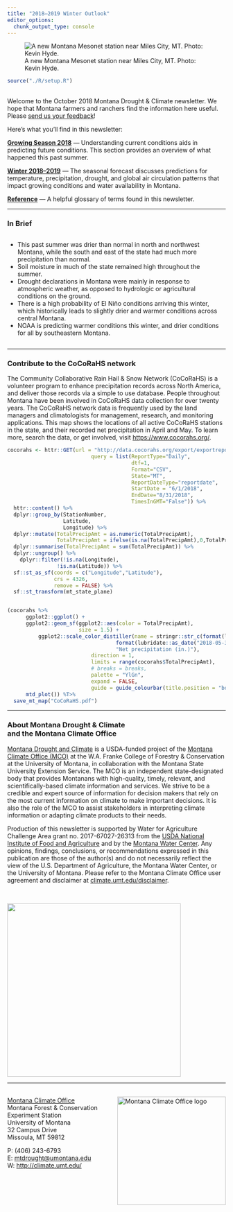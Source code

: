 ```yaml
---
title: "2018–2019 Winter Outlook"
editor_options: 
  chunk_output_type: console
---
```


![A new Montana Mesonet station near Miles City, MT. Photo: Kevin Hyde.](./img/Kevin_Hyde_fort_keogh.jpg)

```r
source("./R/setup.R")
```

## {-}

Welcome to the October 2018 Montana Drought & Climate newsletter. We hope that Montana farmers and ranchers find the information here useful. Please [send us your feedback](mailto:mtdrought@umontana.edu)!

Here's what you'll find in this newsletter:

[**Growing Season 2018**](./review.html) --- Understanding current conditions aids in predicting future conditions. This section provides an overview of what happened this past summer.

[**Winter 2018--2019**](./forecast.html) --- The seasonal forecast discusses predictions for temperature, precipitation, drought, and global air circulation patterns that impact growing conditions and water availability in Montana.

[**Reference**](./reference.html) --- A helpful glossary of terms found in this newsletter.

-----

### In Brief {-}

<div style="-webkit-columns: 2 300px;-moz-columns: 2 300px;columns: 2 300px;">
* This past summer was drier than normal in north and northwest Montana, while the south and east of the state had much more precipitation than normal.
* Soil moisture in much of the state remained high throughout the summer.
* Drought declarations in Montana were mainly in response to atmospheric weather, as opposed to hydrologic or agricultural conditions on the ground.
* There is a high probability of El Niño conditions arriving this winter, which historically leads to slightly drier and warmer conditions across central Montana.
* NOAA is predicting warmer conditions this winter, and drier conditions for all by southeastern Montana.
</div>

-----

### Contribute to the CoCoRaHS network {-}

The Community Collaborative Rain Hail & Snow Network (CoCoRaHS) is a volunteer program to enhance precipitation records across North America, and deliver those records via a simple to use database. People throughout Montana have been involved in CoCoRaHS data collection for over twenty years. The CoCoRaHS network data is frequently used by the land managers and climatologists for management, research, and monitoring applications. This map shows the locations of all active CoCoRaHS stations in the state, and their recorded net precipitation in April and May. To learn more, search the data, or get involved, visit [https://www.cocorahs.org/](https://www.cocorahs.org/).

```r

cocorahs <- httr::GET(url = "http://data.cocorahs.org/export/exportreports.aspx",
                           query = list(ReportType="Daily",
                                        dtf=1,
                                        Format="CSV",
                                        State="MT",
                                        ReportDateType="reportdate",
                                        StartDate = "6/1/2018",
                                        EndDate="8/31/2018",
                                        TimesInGMT="False")) %>%
  httr::content() %>%
  dplyr::group_by(StationNumber,
                  Latitude,
                  Longitude) %>%
  dplyr::mutate(TotalPrecipAmt = as.numeric(TotalPrecipAmt),
                TotalPrecipAmt = ifelse(is.na(TotalPrecipAmt),0,TotalPrecipAmt)) %>%
  dplyr::summarise(TotalPrecipAmt = sum(TotalPrecipAmt)) %>%
  dplyr::ungroup() %>%
    dplyr::filter(!is.na(Longitude),
                !is.na(Latitude)) %>%
  sf::st_as_sf(coords = c("Longitude","Latitude"),
               crs = 4326,
               remove = FALSE) %>%
  sf::st_transform(mt_state_plane)


(cocorahs %>%
      ggplot2::ggplot() +
      ggplot2::geom_sf(ggplot2::aes(color = TotalPrecipAmt),
                       size = 1.5) +
          ggplot2::scale_color_distiller(name = stringr::str_c(format(lubridate::as_date("2018-04-01"), '%B %d, %Y')," - \n",
                                   format(lubridate::as_date("2018-05-31"), '%B %d, %Y'),"\n",
                                   "Net precipitation (in.)"),
                           direction = 1,
                           limits = range(cocorahs$TotalPrecipAmt),
                           # breaks = breaks,
                           palette = "YlGn",
                           expand = FALSE,
                           guide = guide_colourbar(title.position = "bottom")) +
      mtd_plot()) %T>%
  save_mt_map("CoCoRaHS.pdf")

```

-----

### About **Montana Drought & Climate**<br>and the **Montana Climate Office** {-}
[Montana Drought and Climate](https://climate.umt.edu/mtdrought/) is a USDA-funded project of the [Montana Climate Office (MCO)](https://climate.umt.edu/) at the W.A. Franke College of Forestry & Conservation at the University of Montana, in collaboration with the Montana State University Extension Service. The MCO is an independent state-designated body that provides Montanans with high-quality, timely, relevant, and scientifically-based climate information and services. We strive to be a credible and expert source of information for decision makers that rely on the most current information on climate to make important decisions. It is also the role of the MCO to assist stakeholders in interpreting climate information or adapting climate products to their needs.

Production of this newsletter is supported by Water for Agriculture Challenge Area grant no. 2017-67027-26313 from the [USDA National Institute of Food and Agriculture](https://nifa.usda.gov/) and by the [Montana Water Center](http://www.montanawatercenter.org/). Any opinions, findings, conclusions, or recommendations expressed in this publication are those of the author(s) and do not necessarily reflect the view of the U.S. Department of Agriculture, the Montana Water Center, or the University of Montana. Please refer to the Montana Climate Office user agreement and disclaimer at [climate.umt.edu/disclaimer](http://climate.umt.edu/disclaimer/).

<br>
<div style="text-align: left;">
![](./img/NIFA_logo.jpg){style="width:400px;"}
</div>


-----

<br>
<a href="https://climate.umt.edu/" target="_blank">
  <img src="./img/MCO_logo.svg" alt="Montana Climate Office logo" style="width:250px;float:right;">
</a>
[Montana Climate Office](https://climate.umt.edu/)<br>
Montana Forest & Conservation Experiment Station<br>
University of Montana<br>
32 Campus Drive<br>
Missoula, MT 59812<br>

P: (406) 243-6793<br>
E: [mtdrought@umontana.edu](mailto:mtdrought@umontana.edu)<br>
W: [http://climate.umt.edu/](http://climate.umt.edu/)
